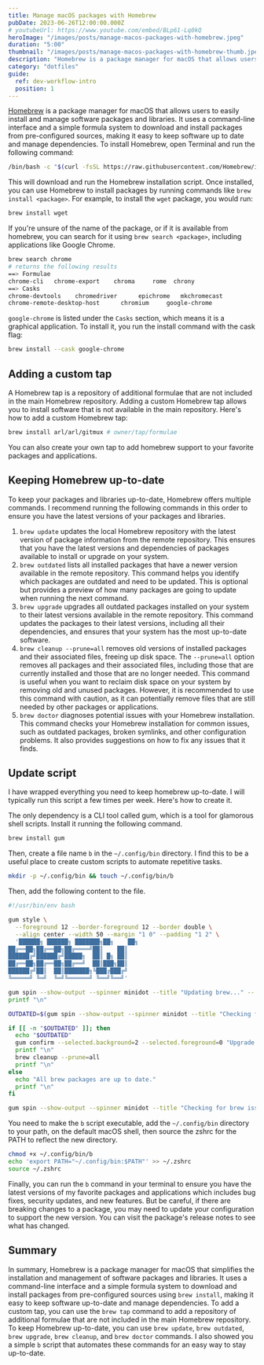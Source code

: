 ```yaml
---
title: Manage macOS packages with Homebrew
pubDate: 2023-06-26T12:00:00.000Z
# youtubeUrl: https://www.youtube.com/embed/BLp61-Lq0kQ
heroImage: "/images/posts/manage-macos-packages-with-homebrew.jpeg"
duration: "5:00"
thumbnail: "/images/posts/manage-macos-packages-with-homebrew-thumb.jpeg"
description: "Homebrew is a package manager for macOS that allows users to easily install and manage packages and libraries."
category: "dotfiles"
guide:
  ref: dev-workflow-intro
  position: 1
---
```


[Homebrew](https://brew.sh/) is a package manager for macOS that allows users to easily install and manage software packages and libraries. It uses a command-line interface and a simple formula system to download and install packages from pre-configured sources, making it easy to keep software up to date and manage dependencies. To install Homebrew, open Terminal and run the following command:

```sh
/bin/bash -c "$(curl -fsSL https://raw.githubusercontent.com/Homebrew/install/HEAD/install.sh)"
```

This will download and run the Homebrew installation script. Once installed, you can use Homebrew to install packages by running commands like `brew install <package>`. For example, to install the `wget` package, you would run:

```sh
brew install wget
```

If you're unsure of the name of the package, or if it is available from homebrew, you can search for it using `brew search <package>`, including applications like Google Chrome.

```sh
brew search chrome
# returns the following results
==> Formulae
chrome-cli   chrome-export    chroma     rome  chrony
==> Casks
chrome-devtools    chromedriver      epichrome   mkchromecast
chrome-remote-desktop-host      chromium     google-chrome

```

`google-chrome` is listed under the `Casks` section, which means it is a graphical application. To install it, you run the install command with the cask flag:

```sh
brew install --cask google-chrome
```

## Adding a custom tap

A Homebrew tap is a repository of additional formulae that are not included in the main Homebrew repository. Adding a custom Homebrew tap allows you to install software that is not available in the main repository. Here's how to add a custom Homebrew tap:

```sh
brew install arl/arl/gitmux # owner/tap/formulae
```

You can also create your own tap to add homebrew support to your favorite packages and applications.

## Keeping Homebrew up-to-date

To keep your packages and libraries up-to-date, Homebrew offers multiple commands. I recommend running the following commands in this order to ensure you have the latest versions of your packages and libraries.

1. `brew update` updates the local Homebrew repository with the latest version of package information from the remote repository. This ensures that you have the latest versions and dependencies of packages available to install or upgrade on your system.
2. `brew outdated` lists all installed packages that have a newer version available in the remote repository. This command helps you identify which packages are outdated and need to be updated. This is optional but provides a preview of how many packages are going to update when running the next command.
3. `brew upgrade` upgrades all outdated packages installed on your system to their latest versions available in the remote repository. This command updates the packages to their latest versions, including all their dependencies, and ensures that your system has the most up-to-date software.
4. `brew cleanup --prune=all` removes old versions of installed packages and their associated files, freeing up disk space. The `--prune=all` option removes all packages and their associated files, including those that are currently installed and those that are no longer needed. This command is useful when you want to reclaim disk space on your system by removing old and unused packages. However, it is recommended to use this command with caution, as it can potentially remove files that are still needed by other packages or applications.
5. `brew doctor` diagnoses potential issues with your Homebrew installation. This command checks your Homebrew installation for common issues, such as outdated packages, broken symlinks, and other configuration problems. It also provides suggestions on how to fix any issues that it finds.

## Update script

I have wrapped everything you need to keep homebrew up-to-date. I will typically run this script a few times per week. Here's how to create it.

The only dependency is a CLI tool called gum, which is a tool for glamorous shell scripts. Install it running the following command.

```sh
brew install gum
```

Then, create a file name `b` in the `~/.config/bin` directory. I find this to be a useful place to create custom scripts to automate repetitive tasks.

```sh
mkdir -p ~/.config/bin && touch ~/.config/bin/b
```

Then, add the following content to the file.

```sh title="~/.config/bin/b"
#!/usr/bin/env bash

gum style \
  --foreground 12 --border-foreground 12 --border double \
  --align center --width 50 --margin "1 0" --padding "1 2" \
  '██████╗ ██████╗ ███████╗██╗    ██╗
██╔══██╗██╔══██╗██╔════╝██║    ██║
██████╔╝██████╔╝█████╗  ██║ █╗ ██║
██╔══██╗██╔══██╗██╔══╝  ██║███╗██║
██████╔╝██║  ██║███████╗╚███╔███╔╝
╚═════╝ ╚═╝  ╚═╝╚══════╝ ╚══╝╚══╝'

gum spin --show-output --spinner minidot --title "Updating brew..." -- brew update
printf "\n"

OUTDATED=$(gum spin --show-output --spinner minidot --title "Checking for outdated brew packages" -- brew outdated)

if [[ -n "$OUTDATED" ]]; then
  echo "$OUTDATED"
  gum confirm --selected.background=2 --selected.foreground=0 "Upgrade the outdated formulae above?" && brew upgrade
  printf "\n"
  brew cleanup --prune=all
  printf "\n"
else
  echo "All brew packages are up to date."
  printf "\n"
fi

gum spin --show-output --spinner minidot --title "Checking for brew issues..." -- brew doctor
```

You need to make the `b` script executable, add the `~/.config/bin` directory to your path, on the default macOS shell, then source the zshrc for the PATH to reflect the new directory.

```sh
chmod +x ~/.config/bin/b
echo 'export PATH="~/.config/bin:$PATH"' >> ~/.zshrc
source ~/.zshrc
```

Finally, you can run the `b` command in your terminal to ensure you have the latest versions of my favorite packages and applications which includes bug fixes, security updates, and new features. But be careful, if there are breaking changes to a package, you may need to update your configuration to support the new version. You can visit the package's release notes to see what has changed.

## Summary

In summary, Homebrew is a package manager for macOS that simplifies the installation and management of software packages and libraries. It uses a command-line interface and a simple formula system to download and install packages from pre-configured sources using `brew install`, making it easy to keep software up-to-date and manage dependencies. To add a custom tap, you can use the `brew tap` command to add a repository of additional formulae that are not included in the main Homebrew repository. To keep Homebrew up-to-date, you can use `brew update`, `brew outdated`, `brew upgrade`, `brew cleanup`, and `brew doctor` commands. I also showed you a simple `b` script that automates these commands for an easy way to stay up-to-date.
